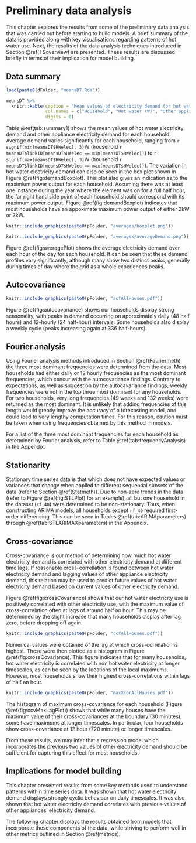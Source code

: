 # Preliminary data analysis {#prelimDA}

This chapter explores the results from some of the preliminary data analysis that was carried out before starting to build models.
A brief summary of the data is provided along with key visualisations regarding patterns of hot water use.
Next, the results of the data analysis techniques introduced in Section \@ref(TSoverview) are presented.
These results are discussed briefly in terms of their implication for model building.

## Data summary

```r
load(paste0(dFolder, "meansDT.Rda"))
```

```r
meansDT %>%
  knitr::kable(caption = "Mean values of electricity demand for hot water and other appliances, rounded to nearest Watt", 
               col.names = c("Household", "Hot water (W)", "Other appliances (W)"), 
               digits = 0)
```

Table \@ref(tab:summary1) shows the mean values of hot water electricity demand and other appliance electricity demand for each household. Average demand varies significantly for each household, ranging from `r signif(min(meansDT$HWelec), 3)`W (household `r meansDT$linkID[meansDT$HWelec == min(meansDT$HWelec)]`) to `r signif(max(meansDT$HWelec), 3)`W (household `r meansDT$linkID[meansDT$HWelec == max(meansDT$HWelec)]`). The variation in hot water electricity demand can also be seen in the box plot shown in Figure \@ref(fig:demandBoxplot). 
This plot also gives an indication as to the maximium power output for each household.
Assuming there was at least one instance during the year where the element was on for a full half hour, the far right hand side point of each household should correspond with its maximum power output.
Figure \@ref(fig:demandBoxplot) indicates that most households have an appoximate maximum power output of either 2kW or 3kW.

```r
knitr::include_graphics(paste0(pFolder, "averages/boxplot.png"))
```


```r
knitr::include_graphics(paste0(pFolder, "averages/averageDemand.png"))
```

Figure \@ref(fig:averagePlot) shows the average electricity demand over each hour of the day for each household. It can be seen that these demand profiles vary significantly, although many show two distinct peaks, generally during times of day where the grid as a whole experiences peaks. 

## Autocovariance {#ACVresults}

```r
knitr::include_graphics(paste0(pFolder, "acfAllHouses.pdf"))
```

Figure \@ref(fig:autocovariance) shows our households display strong seasonality, with peaks in demand occurring on approximately daily (48 half hours) and 12-hourly (24 half-hour) intervals. Some households also display a weekly cycle (peaks increasing again at 336 half-hours). 

## Fourier analysis {#Fourierresults}

Using Fourier analysis methods introduced in Section \@ref(Fouriermeth), the three most dominant frequencies were determined from the data.
Most households had either daily or 12 hourly frequencies as the most dominant frequencies, which concur with the autocovariance findings.
Contrary to expectations, as well as suggestion by the autocavariance findings, weekly frequencies were not in the top three most dominant for any households.
For two households, very long frequencies (49 weeks and 132 weeks) were returned as the most dominant. 
It is unlikely that adding frequencies of this length would greatly improve the accuracy of a forecasting model, and could lead to very lengthy computation times.
For this reason, caution must be taken when using frequencies obtained by this method in models.

For a list of the three most dominant frequencies for each household as determined by Fourier analysis, refer to Table \@ref(tab:frequencyAnalysis) in the Appendix.

## Stationarity

Stationary time series data is that which does not have expected values or variances that change when applied to different sequential subsets of the data (refer to Section \@ref(Statmeth)).
Due to non-zero trends in the data (refer to Figure \@ref(fig:STLPlot) for an example), all but one household in the dataset (`rf_40`) were determined to be non-stationary.
Thus, when constructing ARIMA models, all households except `rf_40` required first-order differencing.
This can be seen in Tables \@ref(tab:ARIMAparameters) through \@ref(tab:STLARIMAXparameters) in the Appendix.

## Cross-covariance {#CCVres}

Cross-covariance is our method of determining how much hot water electricity demand is correlated with other electricity demand at different time lags.
If reasonable cross-correllation is found between hot water electricity demand and lagging values of other appliance electricity demand, this relation may be used to predict future values of hot water electricity demand based on current values of other electricity demand.

Figure \@ref(fig:crossCovariance) shows that our hot water electricity use is positively correlated with other electricity use, with the maximum value of  cross-correlation often at lags of around half an hour.
This may be determined by the slight increase that many households display after lag zero, before dropping off again. 

```r
knitr::include_graphics(paste0(pFolder, "ccfAllHouses.pdf"))
```

Numerical values were obtained of the lag at which cross-correlation is highest.
These were then plotted as a histogram in Figure \@ref(fig:crossCovariance).
This figure indicates that for many households, hot water electricity is correlated with non hot water electricity at longer timescales, as can be seen by the locations of the local maximums. However, most households show their highest cross-correlations within lags of half an hour.

```r
knitr::include_graphics(paste0(pFolder, "maxXcorAllHouses.pdf"))
```

The histogram of maximum cross-covarience for each household (Figure \@ref(fig:ccvMaxLagPlot)) shows that while many houses have the maximum value of their cross-covariances at the boundary (30 minutes), some have maximums at longer timescales.
In particular, four households show cross-covariance at 12 hour (720 minute) or longer timescales.

From these results, we may infer that a regression model which incorporates the previous two values of other electricity demand should be sufficient for capturing this effect for most households.

## Implications for model building

This chapter presented results from some key methods used to understand patterns within time series data.
It was shown that hot water electricity demand displays strongly cyclic behaviour on daily timescales.
It was also shown that hot water electricity demand correlates with previous values of other appliances' electricity demand.

The following chapter displays the results obtained from models that incorporate these components of the data, while striving to perform well in other metrics outlined in Section \@ref(metrics).
